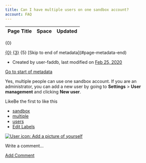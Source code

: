 ```yaml
---
title: Can I have multiple users on one sandbox account?
account: FAQ 
---
```


<table class="aui"> <thead> <tr class="header"> <th class="search-result-title">Page Title</th> <th class="search-result-space">Space</th> <th class="search-result-date">Updated</th> </tr> </thead> </table> <p class="search-result-count">{0}</p> <tr class="search-result"> <td class="search-result-title"><a href="{1}" class="content-type-{2}"><span>{0}</span></a></td> <td class="search-result-space"><a class="space" href="/display/{4}/" title="{3}">{3}</a></td> <td class="search-result-date"><span class="date" title="{6}">{5}</span></td> </tr> [Skip to end of metadata](#page-metadata-end)

*   Created by user-faddb, last modified on [Feb 25, 2020](/pages/diffpagesbyversion.action?pageId=721164&selectedPageVersions=5&selectedPageVersions=6 "Show changes")

[Go to start of metadata](#page-metadata-start)

Yes, multiple people can use one sandbox account. If you are an administrator, you can add a new user by going to **Settings** > **User management** and clicking **New user**.

LikeBe the first to like this

*   [sandbox](/label/FAQ/sandbox)
*   [multiple](/label/FAQ/multiple)
*   [users](/label/FAQ/users)
*   [Edit Labels](# "Edit Labels (Type 'l')")

[![User icon: Add a picture of yourself](/s/en_GB/7901/abf7b35644d5a5d1d7e4b0969a83e8eb2b569fb5/_/images/icons/profilepics/add_profile_pic.svg)](/users/profile/editmyprofilepicture.action)

Write a comment…

[Add Comment](/pages/viewpage.action?pageId=721164&showComments=true&showCommentArea=true#addcomment)
